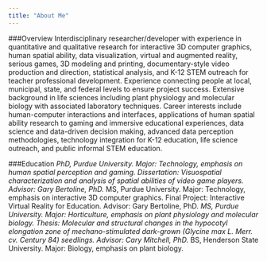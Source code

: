 ```yaml
---
title: "About Me"
---
```


###Overview
Interdisciplinary researcher/developer with experience in quantitative and qualitative research for interactive 3D computer graphics, human spatial ability, data        visualization, virtual and augmented reality, serious games, 3D modeling and printing, documentary-style video production and direction, statistical analysis, and K-12 STEM outreach for teacher professional development. Experience connecting people at local, municipal, state, and federal levels to ensure project success. Extensive background in life sciences including plant physiology and molecular biology with associated laboratory techniques. Career interests include human-computer interactions and interfaces, applications of human spatial ability research to gaming and immersive educational experiences, data science and data-driven decision making, advanced data perception methodologies, technology integration for K-12 education, life science outreach, and public informal STEM education.

###Education
*PhD, Purdue University. Major: Technology, emphasis on human spatial perception and gaming. Dissertation: Visuospatial characterization and analysis of spatial abilities of video game players. Advisor: Gary Bertoline, PhD.
*MS, Purdue University. Major: Technology, emphasis on interactive 3D computer graphics. Final Project: Interactive Virtual Reality for Education. Advisor: Gary Bertoline, PhD.
*MS, Purdue University. Major: Horticulture, emphasis on plant physiology and molecular biology. Thesis: Molecular and structural changes in the hypocotyl elongation zone of mechano-stimulated dark-grown (_Glycine max_ L. Merr. cv. Century 84) seedlings. Advisor: Cary Mitchell, PhD. 
*BS, Henderson State University. Major: Biology, emphasis on plant biology.
